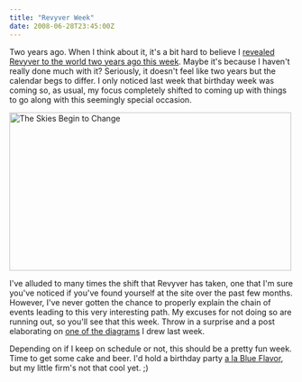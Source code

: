 ```yaml
---
title: "Revyver Week"
date: 2008-06-28T23:45:00Z
---
```


Two years ago. When I think about it, it's a bit hard to believe I [revealed Revyver to the world two years ago this week][1]. Maybe it's because I haven't really done much with it? Seriously, it doesn't feel like two years but the calendar begs to differ. I only noticed last week that birthday week was coming so, as usual, my focus completely shifted to coming up with things to go along with this seemingly special occasion.

[<img src="https://farm4.static.flickr.com/3004/2620080181_50d4c09b79.jpg" width="500" height="281" alt="The Skies Begin to Change" />][4]

I've alluded to many times the shift that Revyver has taken, one that I'm sure you've noticed if you've found yourself at the site over the past few months. However, I've never gotten the chance to properly explain the chain of events leading to this very interesting path. My excuses for not doing so are running out, so you'll see that this week. Throw in a surprise and a post elaborating on [one of the diagrams][2] I drew last week.

Depending on if I keep on schedule or not, this should be a pretty fun week. Time to get some cake and beer. I'd hold a birthday party [a la Blue Flavor][3], but my little firm's not that cool yet. ;)

[1]: http://avalonstar.com/blog/2006/jul/1/revyver/
[2]: http://avalonstar.com/blog/2008/jun/20/drafting-hand/
[3]: http://blueflavor.com/
[4]: http://www.flickr.com/photos/avalonstar/2620080181/
